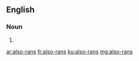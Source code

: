 ==English==

===Noun===
{{head|en|plural}}

# {{plural of|also-ran|lang=en|nocat=1}}

[[ar:also-rans]]
[[fr:also-rans]]
[[ku:also-rans]]
[[mg:also-rans]]